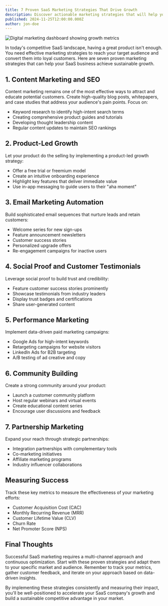 ```yaml
---
title: 7 Proven SaaS Marketing Strategies That Drive Growth
description: Discover actionable marketing strategies that will help your SaaS business acquire more customers and increase revenue.
published: 2024-11-25T12:00:00.000Z
author: jon-doe
---
```


<Image
  src="/marketing/blog/7-proven-saas-marketing-strategies-that-drive-growth/hero.webp"
  alt="Digital marketing dashboard showing growth metrics"
  width={768}
  height={432}
  className="w-full rounded-lg"
  priority
/>

In today's competitive SaaS landscape, having a great product isn't enough. You need effective marketing strategies to reach your target audience and convert them into loyal customers. Here are seven proven marketing strategies that can help your SaaS business achieve sustainable growth.

## 1. Content Marketing and SEO

Content marketing remains one of the most effective ways to attract and educate potential customers. Create high-quality blog posts, whitepapers, and case studies that address your audience's pain points. Focus on:

- Keyword research to identify high-intent search terms
- Creating comprehensive product guides and tutorials
- Developing thought leadership content
- Regular content updates to maintain SEO rankings

## 2. Product-Led Growth

Let your product do the selling by implementing a product-led growth strategy:

- Offer a free trial or freemium model
- Create an intuitive onboarding experience
- Highlight key features that deliver immediate value
- Use in-app messaging to guide users to their "aha moment"

## 3. Email Marketing Automation

Build sophisticated email sequences that nurture leads and retain customers:

- Welcome series for new sign-ups
- Feature announcement newsletters
- Customer success stories
- Personalized upgrade offers
- Re-engagement campaigns for inactive users

## 4. Social Proof and Customer Testimonials

Leverage social proof to build trust and credibility:

- Feature customer success stories prominently
- Showcase testimonials from industry leaders
- Display trust badges and certifications
- Share user-generated content

## 5. Performance Marketing

Implement data-driven paid marketing campaigns:

- Google Ads for high-intent keywords
- Retargeting campaigns for website visitors
- LinkedIn Ads for B2B targeting
- A/B testing of ad creative and copy

## 6. Community Building

Create a strong community around your product:

- Launch a customer community platform
- Host regular webinars and virtual events
- Create educational content series
- Encourage user discussions and feedback

## 7. Partnership Marketing

Expand your reach through strategic partnerships:

- Integration partnerships with complementary tools
- Co-marketing initiatives
- Affiliate marketing programs
- Industry influencer collaborations

## Measuring Success

Track these key metrics to measure the effectiveness of your marketing efforts:

- Customer Acquisition Cost (CAC)
- Monthly Recurring Revenue (MRR)
- Customer Lifetime Value (CLV)
- Churn Rate
- Net Promoter Score (NPS)

## Final Thoughts

Successful SaaS marketing requires a multi-channel approach and continuous optimization. Start with these proven strategies and adapt them to your specific market and audience. Remember to track your metrics, gather customer feedback, and iterate on your approach based on data-driven insights.

By implementing these strategies consistently and measuring their impact, you'll be well-positioned to accelerate your SaaS company's growth and build a sustainable competitive advantage in your market.
